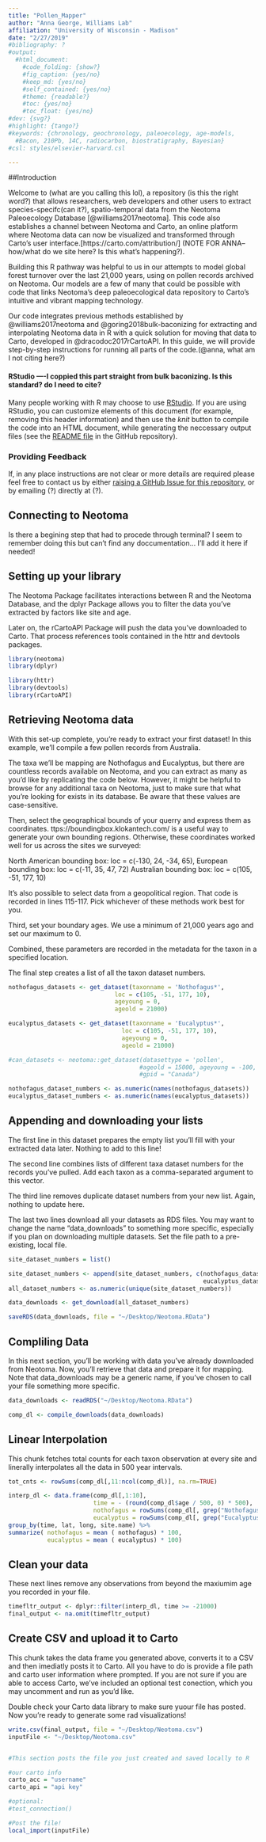 ```yaml
---
title: "Pollen_Mapper"
author: "Anna George, Williams Lab" 
affiliation: "University of Wisconsin - Madison"
date: "2/27/2019"
#bibliography: ?
#output:
  #html_document:
    #code_folding: {show?}
    #fig_caption: {yes/no}
    #keep_md: {yes/no}
    #self_contained: {yes/no}
    #theme: {readable?}
    #toc: {yes/no}
    #toc_float: {yes/no}
#dev: {svg?}
#highlight: {tango?}
#keywords: {chronology, geochronology, paleoecology, age-models,
  #Bacon, 210Pb, 14C, radiocarbon, biostratigraphy, Bayesian}
#csl: styles/elsevier-harvard.csl

---
```


##Introduction

Welcome to (what are you calling this lol), a repository (is this the right word?) that allows researchers, web developers and other users to extract species-specifc(can it?), spatio-temporal data from the Neotoma Paleoecology Database [@williams2017neotoma]. This code also establishes a channel between Neotoma and Carto, an online platform where Neotoma data can now be visualized and transformed through Carto's user interface.[https://carto.com/attribution/] (NOTE FOR ANNA-- how/what do we site here? Is this what's happening?). 

Building this R pathway was helpful to us in our attempts to model global forest turnover over the last 21,000 years, using on pollen records archived on Neotoma. Our models are a few of many that could be possible with code that links Neotoma's deep paleoecological data repository to Carto's intuitive and vibrant mapping technology.

Our code integrates previous methods established by @williams2017neotoma and @goring2018bulk-baconizing for extracting and interpolating Neotoma data in R with a quick solution for moving that data to Carto, developed in @dracodoc2017rCartoAPI. In this guide, we will provide step-by-step instructions for running all parts of the code.(@anna, what am I not citing here?)

#### RStudio ----I coppied this part straight from bulk baconizing. Is this standard? do I need to cite?

Many people working with R may choose to use [RStudio](http://rstudio.com).  If you are using RStudio, you can customize elements of this document (for example, removing this header information) and then use the *knit* button to compile the code into an HTML document, while generating the neccessary output files (see the [README file](https://github.com/neotomadb) in the GitHub repository).


### Providing Feedback

If, in any place instructions are not clear or more details are required please feel free to contact us by either [raising a GitHub Issue for this repository](Insert Link), or by emailing (?) directly at (?).


## Connecting to Neotoma

Is there a begining step that had to procede through terminal? I seem to remember doing this but can't find any doccumentation... I'll add it here if needed!

## Setting up your library

The Neotoma Package facilitates interactions between R and the Neotoma Database, and the dplyr Package allows you to filter the data you've extracted by factors like site and age.

Later on, the rCartoAPI Package will push the data you've downloaded to Carto. That process references tools contained in the httr and devtools packages.  

```r
library(neotoma)
library(dplyr)

library(httr)
library(devtools)
library(rCartoAPI)
```

## Retrieving Neotoma data

With this set-up complete, you're ready to extract your first dataset! In this example, we'll compile a few pollen records from Australia. 

The taxa we'll be mapping are Nothofagus and Eucalyptus, but there are countless records available on Neotoma, and you can extract as many as you'd like by replicating the code below. However, it might be helpful to browse for any additional taxa on Neotoma, just to make sure that what you're looking for exists in its database.  Be aware that these values are case-sensitive. 

Then, select the geographical bounds of your querry and express them as coordinates. ttps://boundingbox.klokantech.com/ is a useful way to generate your own bounding regions. Otherwise, these coordinates worked well for us across the sites we surveyed:

 North American bounding box: loc = c(-130, 24, -34, 65),
 European bounding box: loc = c(-11, 35, 47, 72)
 Australian bounding box: loc = c(105, -51, 177, 10)
 
It's also possible to select data from a geopolitical region. That code is recorded in lines 115-117. Pick whichever of these methods work best for you. 

Third, set your boundary ages. We use a minimum of 21,000 years ago and set our maximum to 0. 

Combined, these parameters are recorded in the metadata for the taxon in a specified location.

The final step creates a list of all the taxon dataset numbers.

```r

nothofagus_datasets <- get_dataset(taxonname = 'Nothofagus*',
                              loc = c(105, -51, 177, 10),
                              ageyoung = 0,
                              ageold = 21000)

eucalyptus_datasets <- get_dataset(taxonname = 'Eucalyptus*',
                                loc = c(105, -51, 177, 10), 
                                ageyoung = 0, 
                                ageold = 21000)

#can_datasets <- neotoma::get_dataset(datasettype = 'pollen', 
                                     #ageold = 15000, ageyoung = -100,
                                     #gpid = "Canada")

nothofagus_dataset_numbers <- as.numeric(names(nothofagus_datasets))
eucalyptus_dataset_numbers <- as.numeric(names(eucalyptus_datasets))

```

## Appending and downloading your lists

The first line in this dataset prepares the empty list you'll fill with your extracted data later. Nothing to add to this line!

The second line combines lists of different taxa dataset numbers for the records you've pulled. Add each taxon as a comma-separated argument to this vector.

The third line removes duplicate dataset numbers from your new list. Again, nothing to update here.

The last two lines download all your datasets as RDS files. You may want to change the name "data_downloads" to something more specific, especially if you plan on downloading multiple datasets. Set the file path to a pre-existing, local file. 

```r
site_dataset_numbers = list()

site_dataset_numbers <- append(site_dataset_numbers, c(nothofagus_dataset_numbers,
                                                       eucalyptus_dataset_numbers))
all_dataset_numbers <- as.numeric(unique(site_dataset_numbers))

data_downloads <- get_download(all_dataset_numbers)

saveRDS(data_downloads, file = "~/Desktop/Neotoma.RData")
```

## Compliling Data

In this next section, you'll be working with data you've already downloaded from Neotoma. Now, you'll retrieve that data and prepare it for mapping. Note that data_downloads may be a generic name, if you've chosen to call your file something more specific.

```r
data_downloads <- readRDS("~/Desktop/Neotoma.RData")

comp_dl <- compile_downloads(data_downloads)
```

## Linear Interpolation

This chunk fetches total counts for each taxon observation at every site and linerally interpolates all the data in 500 year intervals. 


```r
tot_cnts <- rowSums(comp_dl[,11:ncol(comp_dl)], na.rm=TRUE)

interp_dl <- data.frame(comp_dl[,1:10],
                        time = - (round(comp_dl$age / 500, 0) * 500),
                        nothofagus = rowSums(comp_dl[, grep("Nothofagus*", colnames(comp_dl))], na.rm = TRUE) / tot_cnts,
                        eucalyptus = rowSums(comp_dl[, grep("Eucalyptus*", colnames(comp_dl))], na.rm = TRUE) / tot_cnts)
group_by(time, lat, long, site.name) %>%
summarize( nothofagus = mean ( nothofagus) * 100, 
           eucalyptus = mean ( eucalyptus) * 100)

```

## Clean your data

These next lines remove any observations from beyond the maxiumim age you recorded in your file.

```r
timefltr_output <- dplyr::filter(interp_dl, time >= -21000)
final_output <- na.omit(timefltr_output)
```

## Create CSV and upload it to Carto

This chunk takes the data frame you generated above, converts it to a CSV and then imediatly posts it to Carto. All you have to do is provide a file path and carto user information where prompted. If you are not sure if you are able to access Carto, we've included an optional test conection, which you may uncomment and run as you'd like. 

Double check your Carto data library to make sure yuour file has posted. Now you're ready to generate some rad visualizations!

```r
write.csv(final_output, file = "~/Desktop/Neotoma.csv")
inputFile <- "~/Desktop/Neotoma.csv"


#This section posts the file you just created and saved locally to R

#our carto info
carto_acc = "username"
carto_api = "api key"

#optional:
#test_connection()

#Post the file!
local_import(inputFile)
```
